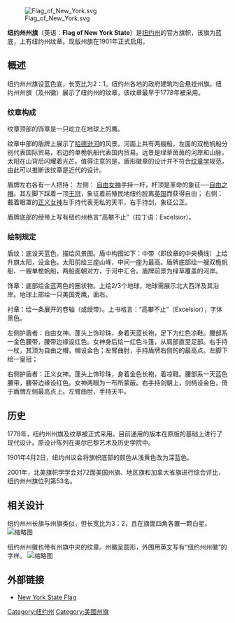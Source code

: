 [[File:Flag_of_New_York.svg|right]]

'''纽约州州旗'''（英语：'''Flag of New York State'''）是[[纽约州|纽约州]]的官方旗帜，该旗为蓝底，上有纽约州纹章。现版州旗在1901年正式启用。

== 概述 ==
纽约州州旗设蓝色底，长宽比为2：1。纽约州各地的政府建筑均会悬挂州旗。纽约州州旗（及州徽）展示了纽约州的纹章，该纹章最早于1778年被采用。
=== 纹章构成 ===
纹章顶部的饰章是一只屹立在地球上的鹰。

纹章中部的盾牌上展示了[[哈德孙河|哈德逊河]]的风景。河面上共有两艘船，左面的双桅帆船分别代表国际贸易，右边的单桅帆船代表国内贸易。远景是绿草茵茵的河岸和山脉，太阳在山背后闪耀着光芒。值得注意的是，盾形徽章的设计并不符合[[纹章学|纹章学]]规范，由此可以推断该纹章是近代的设计。

盾牌左右各有一人把持：
左侧： [[自由女神|自由女神]]手持一杆，杆顶是革命的象征──[[自由之帽|自由之帽]]。其左脚下踩着一顶[[王冠|王冠]]，象征着前殖民地纽约脱离[[大英帝国|英国]]而获得自由；
右侧： 戴着眼罩的[[正义女神|正义女神]]左手持代表无私的天平，右手持剑，象征公正。

盾牌底部的绶带上写有纽约州格言“高攀不止”（拉丁语：Excelsior）。

=== 绘制规定 ===
盾纹：底设天蓝色，描绘风景图。盾中构图如下：中带（即纹章的中央横线）上绘升旗太阳，设金色。太阳前绘三座山峰，中间一座为最高。盾牌底部绘一艘双桅帆船、一艘单桅帆船，两船面朝对方，于河中汇合。盾牌前景为绿草覆盖的河岸。

饰章：底部绘金蓝两色的圈状物。上绘2/3个地球，地球需展示北大西洋及其沿岸。地球上部绘一只美国秃鹰，面右。

衬章：绘一条展开的卷轴（或绶带）。上书格言：“高攀不止”（Excelsior），字体黑色。

左侧护盾者：自由女神。蓬头上饰珍珠，身着天蓝长袍，足下为红色凉鞋。腰部系一金色腰带，腰带边缘设红色。女神身后绘一红色斗篷，从肩部直至足部。右手持一杖，其顶为自由之帽，帽设金色；左臂曲肘，手持盾牌右侧的的最高点。左脚下绘一皇冠；

右侧护盾者：正义女神。蓬头上饰珍珠，身着金色长袍，着凉鞋。腰部系一天蓝色腰带，腰带边缘设红色。女神两眼为一布所蒙蔽。右手持剑朝上，剑柄设金色，倚于盾牌左侧最高点上。左臂曲肘，手持天平。

== 历史 ==
1778年，纽约州州旗及纹章被正式采用。目前通用的版本在原版的基础上进行了现代设计。原设计陈列在奥尔巴黎艺术及历史学院中。

1901年4月2日，纽约州议会将旗帜底部的颜色从浅黄色改为深蓝色。

2001年，北美旗帜学学会对72面美国州旗、地区旗和加拿大省旗进行综合评比，纽约州州旗位列第53名。

== 相关设计 ==
纽约州州长旗与州旗类似，但长宽比为3：2，且在旗面四角各置一颗白星。
[[File:Flag_of_the_Governor_of_New_York.svg|缩略图]]

纽约州州徽也带有州旗中央的纹章。州徽呈圆形，外围用英文写有“纽约州州徽”的字样。
[[File:Seal_of_New_York.svg|缩略图]]

==外部链接==
*[http://www.nysl.nysed.gov/emblems/flag.htm New York State Flag] {{Wayback|url=http://www.nysl.nysed.gov/emblems/flag.htm |date=20181224224902 }}

{{U.S. flags}}
{{New York}}

[[Category:纽约州|Category:纽约州]]
[[Category:美國州旗|Category:美國州旗]]